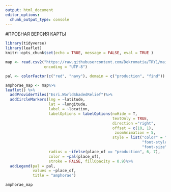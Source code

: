 ---
output: html_document
editor_options: 
  chunk_output_type: console
---
#ПРОБНАЯ ВЕРСИЯ КАРТЫ
```{r message=FALSE, include=FALSE}
library(tidyverse)
library(leaflet)
knitr::opts_chunk$set(echo = TRUE, message = FALSE, eval = TRUE )
``` 
```{r message=FALSE, include=FALSE, fig.asp = 1, fig.dim = c(8, 6), out.width = '100%'}
map <- read.csv2("https://raw.githubusercontent.com/Dekromatia/TRY1/main/map.csv", stringsAsFactors = FALSE,
                 encoding = "UTF-8")

pal <- colorFactor(c("red", "navy"), domain = c("production", "find"))

amphorae_map <- map%>%
leaflet() %>%
  addProviderTiles("Esri.WorldShadedRelief")%>%
  addCircleMarkers(lng = ~latitude,
                   lat = ~longitude,
                   label = ~location,
                   labelOptions = labelOptions(noHide = T, 
                                               textOnly = TRUE,
                                               direction ="right",
                                               offset = c(10, 1),
                                                zoomAnimation = 5,
                                               style = list("color" = "rgb(41,41,41)",
                                                            "font-style" = "arial",
                                                            "font-size" = "17px")),
                   radius = ~ifelse(place_of == "production", 6, 7),
                   color = ~pal(place_of),
                   stroke = FALSE, fillOpacity = 0.9)%>%
  addLegend(pal = pal,
            values = ~place_of,
            title = "amphorae")
```  
```{r message=FALSE, include=TRUE, fig.asp = 1, fig.dim = c(10, 7), out.width = '100%'}
amphorae_map
``` 
